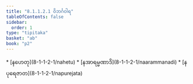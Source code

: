 ```yaml
---
title: "8.1.1.2.1 ဝိဘင်္ဂဝါရ"
tableOfContents: false
sidebar:
  order: 1
type: "tipitaka"
basket: "ab"
book: "p2"
---
```



<DynamicBreadcrumb />



<TableOfContents book="p2" section="8.1.1.2.1">
* [နဟေတု](8-1-1-2-1/nahetu)
* [နအာရမ္မဏာဒိ](8-1-1-2-1/naarammanadi)
* [နပုရေဇာတ](8-1-1-2-1/napurejata)
</TableOfContents>